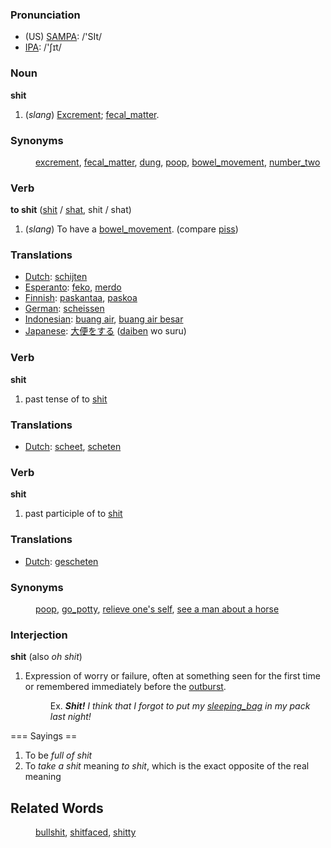 === Pronunciation ===
*(US) [[w:SAMPA|SAMPA]]: /'SIt/
*[[w:IPA|IPA]]: /'ʃɪt/

=== Noun ===

'''shit'''

# (''slang'') [[Excrement]]; [[fecal_matter]].

=== Synonyms ===

:[[excrement]], [[fecal_matter]], [[dung]], [[poop]], [[bowel_movement]], [[number_two]]

=== Verb ===

'''to shit''' ([[shit]] / [[shat]], shit / shat)

# (''slang'') To have a [[bowel_movement]]. (compare [[piss]])

=== Translations ===
*[[Dutch]]: [[schijten]]
*[[Esperanto]]: [[feko]], [[merdo]]
*[[Finnish]]: [[paskantaa]], [[paskoa]]
*[[German]]: [[scheissen]]
*[[Indonesian]]: [[buang air]], [[buang air besar]]
*[[Japanese]]: [[大便]]をする ([[daiben]] wo suru)

=== Verb ===

'''shit'''

# past tense of to [[shit]]

=== Translations ===
*[[Dutch]]: [[scheet]], [[scheten]]

=== Verb ===

'''shit'''

# past participle of to [[shit]]

=== Translations ===
*[[Dutch]]: [[gescheten]]

=== Synonyms ===
:[[poop]], [[go_potty]], [[relieve one's self]], [[see a man about a horse]]

=== Interjection ===

'''shit''' (also ''oh shit'')

# Expression of worry or failure, often at something seen for the first time or remembered immediately before the [[outburst]].
#:Ex. '' '''Shit!''' I think that I forgot to put my [[sleeping_bag]] in my pack last night!''

=== Sayings ==

# To be ''full of shit''
# To ''take a shit'' meaning ''to shit'', which is the exact opposite of the real meaning


==Related Words==
:[[bullshit]], [[shitfaced]], [[shitty]]